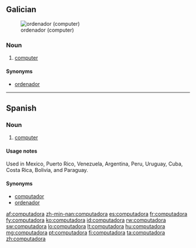 ==Galician==
[[File:Macintosh classic.jpg|thumb|ordenador (computer)]]

===Noun===
{{gl-noun|f}}

# [[computer]]

====Synonyms====
* {{sense|computer}} [[ordenador]]

----

==Spanish==

===Noun===
{{es-noun-f|pl=computadoras}}

# [[computer]]

====Usage notes====
Used in Mexico, Puerto Rico, Venezuela, Argentina, Peru, Uruguay, Cuba, Costa Rica, Bolivia, and Paraguay.

====Synonyms====
* [[computador]] {{m}}
* [[ordenador]] {{m}}

[[af:computadora]]
[[zh-min-nan:computadora]]
[[es:computadora]]
[[fr:computadora]]
[[fy:computadora]]
[[ko:computadora]]
[[id:computadora]]
[[rw:computadora]]
[[sw:computadora]]
[[lo:computadora]]
[[lt:computadora]]
[[hu:computadora]]
[[mg:computadora]]
[[pt:computadora]]
[[fi:computadora]]
[[ta:computadora]]
[[zh:computadora]]